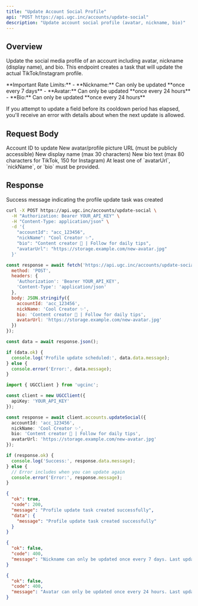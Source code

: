 ```yaml
---
title: "Update Account Social Profile"
api: "POST https://api.ugc.inc/accounts/update-social"
description: "Update account social profile (avatar, nickname, bio)"
---
```


## Overview

Update the social media profile of an account including avatar, nickname (display name), and bio. This endpoint creates a task that will update the actual TikTok/Instagram profile.

<Warning>
  **Important Rate Limits:**
  - **Nickname:** Can only be updated **once every 7 days**
  - **Avatar:** Can only be updated **once every 24 hours**
  - **Bio:** Can only be updated **once every 24 hours**
  
  If you attempt to update a field before its cooldown period has elapsed, you'll receive an error with details about when the next update is allowed.
</Warning>

## Request Body

<ParamField body="accountId" type="string" required>
  Account ID to update
</ParamField>

<ParamField body="avatarUrl" type="string">
  New avatar/profile picture URL (must be publicly accessible)
</ParamField>

<ParamField body="nickName" type="string">
  New display name (max 30 characters)
</ParamField>

<ParamField body="bio" type="string">
  New bio text (max 80 characters for TikTok, 150 for Instagram)
</ParamField>

<Note>
  At least one of `avatarUrl`, `nickName`, or `bio` must be provided.
</Note>

## Response

<ResponseField name="data" type="object">
  <Expandable title="Response properties">
    <ResponseField name="message" type="string">
      Success message indicating the profile update task was created
    </ResponseField>
  </Expandable>
</ResponseField>

<RequestExample>

```bash cURL
curl -X POST https://api.ugc.inc/accounts/update-social \
  -H "Authorization: Bearer YOUR_API_KEY" \
  -H "Content-Type: application/json" \
  -d '{
    "accountId": "acc_123456",
    "nickName": "Cool Creator ✨",
    "bio": "Content creator 🎥 | Follow for daily tips",
    "avatarUrl": "https://storage.example.com/new-avatar.jpg"
  }'
```

```javascript JavaScript
const response = await fetch('https://api.ugc.inc/accounts/update-social', {
  method: 'POST',
  headers: {
    'Authorization': 'Bearer YOUR_API_KEY',
    'Content-Type': 'application/json'
  },
  body: JSON.stringify({
    accountId: 'acc_123456',
    nickName: 'Cool Creator ✨',
    bio: 'Content creator 🎥 | Follow for daily tips',
    avatarUrl: 'https://storage.example.com/new-avatar.jpg'
  })
});

const data = await response.json();

if (data.ok) {
  console.log('Profile update scheduled:', data.data.message);
} else {
  console.error('Error:', data.message);
}
```

```typescript NPM Package
import { UGCClient } from 'ugcinc';

const client = new UGCClient({
  apiKey: 'YOUR_API_KEY'
});

const response = await client.accounts.updateSocial({
  accountId: 'acc_123456',
  nickName: 'Cool Creator ✨',
  bio: 'Content creator 🎥 | Follow for daily tips',
  avatarUrl: 'https://storage.example.com/new-avatar.jpg'
});

if (response.ok) {
  console.log('Success:', response.data.message);
} else {
  // Error includes when you can update again
  console.error('Error:', response.message);
}
```

</RequestExample>

<ResponseExample>

```json Success Response
{
  "ok": true,
  "code": 200,
  "message": "Profile update task created successfully",
  "data": {
    "message": "Profile update task created successfully"
  }
}
```

```json Rate Limit Error (Nickname)
{
  "ok": false,
  "code": 400,
  "message": "Nickname can only be updated once every 7 days. Last update was 3 days ago. You can update again in 4 day(s) on 2024-12-29"
}
```

```json Rate Limit Error (Avatar)
{
  "ok": false,
  "code": 400,
  "message": "Avatar can only be updated once every 24 hours. Last update was 12 hours ago. You can update again in 12 hour(s) on 2024-12-26"
}
```

</ResponseExample>

